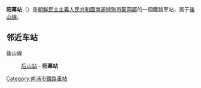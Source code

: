{{unreferenced|time=2015-01-15T02:36:58+00:00}}
{{朝鮮半島車站資訊
|公司色 = blue
|文字色 = 
|站名 = 阳幕站
|圖片 = 
|pxl = 
|圖片說明 =
|前一站 = [[后山站|后山]]
|前一站距離 = 3.7
|後一站距離 = 
|後一站 = 
|所屬路線 = [[後山線|後山線]]
|距離 = 3.7
|起點站 = [[江西站|江西]]
|諺文 = 양막역
|朝鮮漢字 = 陽幕驛
|文觀部式 = 
|馬-賴式 = Yangmak-yŏk
|副站名 = 
|車站編號 = 
|停站路線數 = 
|所屬公司 = [[朝鮮民主主義人民共和國鐵道省|朝鮮民主主義人民共和國鐵道省]]
|所在地 =[[南浦特别市|南浦特别市]][[龍岡郡|龍岡郡]]
|車站構造 = 地面车站
|月台配置 = 
|啟用年月日 =
|廢站年月日 = 
|上下車人次 = 
|統計年度 = 
|轉車 = 
|備註 = 
|全寬備註 = 
}}

'''阳幕站'''（{{lang-ko|양막역}}）是[[朝鮮民主主義人民共和國|朝鮮民主主義人民共和國]][[南浦特别市|南浦特别市]][[龍岡郡|龍岡郡]]的一個鐵路車站，属于[[後山線|後山線]]。

==邻近车站==
後山線
:[[后山站|后山站]] - '''阳幕站'''

{{朝鲜铁路小作品}}

{{後山線}}

[[Category:南浦市鐵路車站|Category:南浦市鐵路車站]]